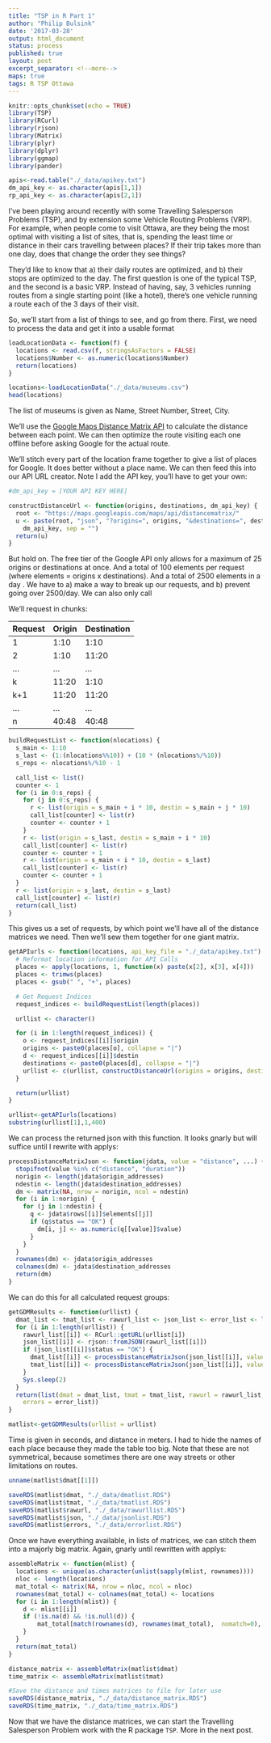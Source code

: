 ```yaml
---
title: "TSP in R Part 1"
author: "Philip Bulsink"
date: '2017-03-28'
output: html_document
status: process
published: true
layout: post
excerpt_separator: <!--more-->
maps: true
tags: R TSP Ottawa 
---
```


```r
knitr::opts_chunk$set(echo = TRUE)
library(TSP)
library(RCurl)
library(rjson)
library(Matrix)
library(plyr)
library(dplyr)
library(ggmap)
library(pander)

apis<-read.table("./_data/apikey.txt")
dm_api_key <- as.character(apis[1,1])
rp_api_key <- as.character(apis[2,1])
```

I've been playing around recently with some Travelling Salesperson Problems (TSP), and by extension some Vehicle Routing Problems (VRP). For example, when people come to visit Ottawa, are they being the most optimal with visiting a list of sites, that is, spending the least time or distance in their cars travelling between places? If their trip takes more than one day, does that change the order they see things?

<!--more-->

They'd like to know that a) their daily routes are optimized, and b) their stops are optimized to the day. The first question is one of the typical TSP, and the second is a basic VRP. Instead of having, say, 3 vehicles running routes from a single starting point (like a hotel), there's one vehicle running a route each of the 3 days of their visit.

So, we'll start from a list of things to see, and go from there. First, we need to process the data and get it into a usable format

```r
loadLocationData <- function(f) {
  locations <- read.csv(f, stringsAsFactors = FALSE)
  locations$Number <- as.numeric(locations$Number)
  return(locations)
}

locations<-loadLocationData("./_data/museums.csv")
head(locations)
```

The list of museums is given as Name, Street Number, Street, City. 

We'll use the [Google Maps Distance Matrix API](https://developers.google.com/maps/documentation/distance-matrix/) to calculate the distance between each point. We can then optimize the route visiting each one offline before asking Google for the actual route. 

We'll stitch every part of the location frame together to give a list of places for Google. It does better without a place name. We can then feed this into our API URL creator. Note I add the API key, you'll have to get your own:

```r
#dm_api_key = [YOUR API KEY HERE]

constructDistanceUrl <- function(origins, destinations, dm_api_key) {
  root <- "https://maps.googleapis.com/maps/api/distancematrix/"
  u <- paste(root, "json", "?origins=", origins, "&destinations=", destinations, "&key=",
    dm_api_key, sep = "")
  return(u)
}
```

But hold on. The free tier of the Google API only allows for a maximum of 25 origins or destinations at once. And a total of 100 elements per request (where elements = origins x destinations). And a total of 2500 elements in a day . We have to a) make a way to break up our requests, and b) prevent going over 2500/day.  We can also only call 

We'll request in chunks:

| Request | Origin | Destination |
|---------|--------|-------------|
| 1 | 1:10 | 1:10 |
| 2 | 1:10 | 11:20 |
| ... | ... | ... |
| k | 11:20 | 1:10 |
| k+1 | 11:20 | 11:20 |
| ... | ... | ... |
| n | 40:48 | 40:48 |

```r
buildRequestList <- function(nlocations) {
  s_main <- 1:10
  s_last <- (1:(nlocations%%10)) + (10 * (nlocations%/%10))
  s_reps <- nlocations%/%10 - 1

  call_list <- list()
  counter <- 1
  for (i in 0:s_reps) {
    for (j in 0:s_reps) {
      r <- list(origin = s_main + i * 10, destin = s_main + j * 10)
      call_list[counter] <- list(r)
      counter <- counter + 1
    }
    r <- list(origin = s_last, destin = s_main + i * 10)
    call_list[counter] <- list(r)
    counter <- counter + 1
    r <- list(origin = s_main + i * 10, destin = s_last)
    call_list[counter] <- list(r)
    counter <- counter + 1
  }
  r <- list(origin = s_last, destin = s_last)
  call_list[counter] <- list(r)
  return(call_list)
}
```

This gives us a set of requests, by which point we'll have all of the distance matrices we need. Then we'll sew them together for one giant matrix.

```r
getAPIurls <- function(locations, api_key_file = "./_data/apikey.txt") {
  # Reformat location information for API Calls
  places <- apply(locations, 1, function(x) paste(x[2], x[3], x[4]))
  places <- trimws(places)
  places <- gsub(" ", "+", places)

  # Get Request Indices
  request_indices <- buildRequestList(length(places))

  urllist <- character()

  for (i in 1:length(request_indices)) {
    o <- request_indices[[i]]$origin
    origins <- paste0(places[o], collapse = "|")
    d <- request_indices[[i]]$destin
    destinations <- paste0(places[d], collapse = "|")
    urllist <- c(urllist, constructDistanceUrl(origins = origins, destinations = destinations, dm_api_key = dm_api_key))
  }

  return(urllist)
}

urllist<-getAPIurls(locations)
substring(urllist[1],1,400)
```

We can process the returned json with this function. It looks gnarly but will suffice until I rewrite with applys:

```r
processDistanceMatrixJson <- function(jdata, value = "distance", ...) {
  stopifnot(value %in% c("distance", "duration"))
  norigin <- length(jdata$origin_addresses)
  ndestin <- length(jdata$destination_addresses)
  dm <- matrix(NA, nrow = norigin, ncol = ndestin)
  for (i in 1:norigin) {
    for (j in 1:ndestin) {
      q <- jdata$rows[[i]]$elements[[j]]
      if (q$status == "OK") {
        dm[i, j] <- as.numeric(q[[value]]$value)
      }
    }
  }
  rownames(dm) <- jdata$origin_addresses
  colnames(dm) <- jdata$destination_addresses
  return(dm)
}
```

We can do this for all calculated request groups:

```r
getGDMResults <- function(urllist) {
  dmat_list <- tmat_list <- rawurl_list <- json_list <- error_list <- list(rep(NA, length(urllist)))
  for (i in 1:length(urllist)) {
    rawurl_list[[i]] <- RCurl::getURL(urllist[i])
    json_list[[i]] <- rjson::fromJSON(rawurl_list[[i]])
    if (json_list[[i]]$status == "OK") {
      dmat_list[[i]] <- processDistanceMatrixJson(json_list[[i]], value = "distance")
      tmat_list[[i]] <- processDistanceMatrixJson(json_list[[i]], value = "duration")
    }
    Sys.sleep(2)
  }
  return(list(dmat = dmat_list, tmat = tmat_list, rawurl = rawurl_list, json = json_list,
    errors = error_list))
}

matlist<-getGDMResults(urllist = urllist)
```

Time is given in seconds, and distance in meters. I had to hide the names of each place because they made the table too big. Note that these are not symmetrical, because sometimes there are one way streets or other limitations on routes. 

```r
unname(matlist$dmat[[1]])
```

```r
saveRDS(matlist$dmat, "./_data/dmatlist.RDS")
saveRDS(matlist$tmat, "./_data/tmatlist.RDS")
saveRDS(matlist$rawurl, "./_data/rawurllist.RDS")
saveRDS(matlist$json, "./_data/jsonlist.RDS")
saveRDS(matlist$errors, "./_data/errorlist.RDS")
```

Once we have everything available, in lists of matrices, we can stitch them into a majorly big matrix. Again, gnarly until rewritten with applys:
```r
assembleMatrix <- function(mlist) {
  locations <- unique(as.character(unlist(sapply(mlist, rownames))))
  nloc <- length(locations)
  mat_total <- matrix(NA, nrow = nloc, ncol = nloc)
  rownames(mat_total) <- colnames(mat_total) <- locations
  for (i in 1:length(mlist)) {
    d <- mlist[[i]]
    if (!is.na(d) && !is.null(d)) {
        mat_total[match(rownames(d), rownames(mat_total),  nomatch=0), match(colnames(d), colnames(mat_total), nomatch = 0)]<-d
    }
  }
  return(mat_total)
}

distance_matrix <- assembleMatrix(matlist$dmat)
time_matrix <- assembleMatrix(matlist$tmat)

#Save the distance and times matrices to file for later use
saveRDS(distance_matrix, "./_data/distance_matrix.RDS")
saveRDS(time_matrix, "./_data/time_matrix.RDS")
```

Now that we have the distance matrices, we can start the Travelling Salesperson Problem work with the R package `TSP`. More in the next post.

